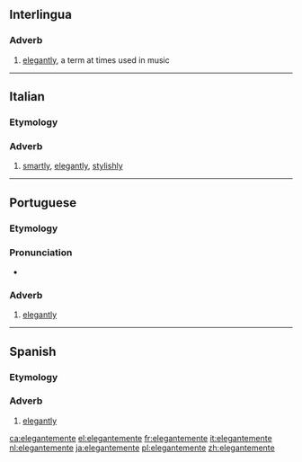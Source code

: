==Interlingua==

===Adverb===
{{head|ia|adverb}}

# [[elegantly]], a term at times used in music

----

==Italian==

===Etymology===
{{suffix|elegante|mente|lang=it}}

===Adverb===
{{it-adv}}

# [[smartly]], [[elegantly]], [[stylishly]]

----

==Portuguese==

===Etymology===
{{pt-etym-mente|elegante}}

===Pronunciation===
* {{hyphenation|e|le|gan|te|men|te|lang=pt}}

===Adverb===
{{pt-adv}}

# [[elegantly]]

----

==Spanish==

===Etymology===
{{suffix|elegante|mente|lang=es}}

===Adverb===
{{es-adv}}

# [[elegantly]]

[[ca:elegantemente]]
[[el:elegantemente]]
[[fr:elegantemente]]
[[it:elegantemente]]
[[nl:elegantemente]]
[[ja:elegantemente]]
[[pl:elegantemente]]
[[zh:elegantemente]]